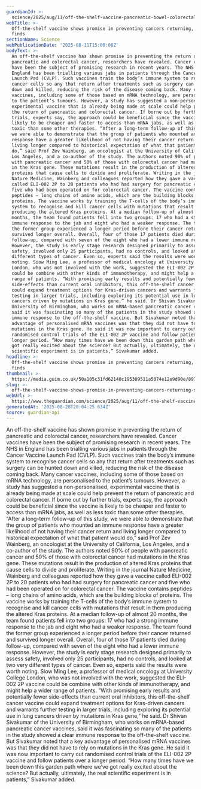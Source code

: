 ```yaml
---
guardianId: >-
  science/2025/aug/11/off-the-shelf-vaccine-pancreatic-bowel-colorectal-cancers-study
webTitle: >-
  Off-the-shelf vaccine shows promise in preventing cancers returning, study
  finds
sectionName: Science
webPublicationDate: '2025-08-11T15:00:08Z'
bodyText: >-
  An off-the-shelf vaccine has shown promise in preventing the return of
  pancreatic and colorectal cancer, researchers have revealed. Cancer vaccines
  have been the subject of promising research in recent years. The NHS in
  England has been trialling various jabs in patients through the Cancer Vaccine
  Launch Pad (CVLP). Such vaccines train the body’s immune system to recognise
  cancer cells so any that return after treatments such as surgery can be hunted
  down and killed, reducing the risk of the disease coming back. Many cancer
  vaccines, including some of those based on mRNA technology, are personalised
  to the patient’s tumours. However, a study has suggested a non-personalised,
  experimental vaccine that is already being made at scale could help prevent
  the return of pancreatic and colorectal cancer. If borne out by further
  trials, experts say, the approach could be beneficial since the vaccine is
  likely to be cheaper and faster to access than mRNA jabs, as well as less
  toxic than some other therapies. “After a long-term follow-up of this study,
  we were able to demonstrate that the group of patients who mounted an immune
  response have a greater likelihood of not having their cancer return and
  living longer compared to historical expectation of what that patient would
  do,” said Prof Zev Wainberg, an oncologist at the University of California,
  Los Angeles, and a co-author of the study. The authors noted 90% of people
  with pancreatic cancer and 50% of those with colorectal cancer had mutations
  in the Kras gene. These mutations result in the production of altered Kras
  proteins that cause cells to divide and proliferate. Writing in the journal
  Nature Medicine, Wainberg and colleagues reported how they gave a vaccine
  called ELI-002 2P to 20 patients who had had surgery for pancreatic cancer and
  five who had been operated on for colorectal cancer. The vaccine contains
  peptides – long chains of amino acids, which are the building blocks of
  proteins. The vaccine works by training the T-cells of the body’s immune
  system to recognise and kill cancer cells with mutations that result in them
  producing the altered Kras proteins. At a median follow-up of almost 20
  months, the team found patients fell into two groups: 17 who had a strong
  immune response to the jab and eight who had a weaker response. The team found
  the former group experienced a longer period before their cancer returned and
  survived longer overall. Overall, four of those 17 patients died during
  follow-up, compared with seven of the eight who had a lower immune response.
  However, the study is early stage research designed primarily to assess
  safety, involved only 25 participants, had no controls, and looked at two very
  different types of cancer. Even so, experts said the results were worth
  noting. Siow Ming Lee, a professor of medical oncology at University College
  London, who was not involved with the work, suggested the ELI-002 2P vaccine
  could be combine with other kinds of immunotherapy, and might help a wider
  range of patients. “With promising early results and potentially fewer
  side-effects than current oral inhibitors, this off-the-shelf cancer vaccine
  could expand treatment options for Kras-driven cancers and warrants further
  testing in larger trials, including exploring its potential use in lung
  cancers driven by mutations in Kras gene,” he said. Dr Shivan Sivakumar of the
  University of Birmingham, who works on mRNA-based pancreatic cancer vaccines,
  said it was fascinating so many of the patients in the study showed a clear
  immune response to the off-the-shelf vaccine. But Sivakumar noted that a key
  advantage of personalised mRNA vaccines was that they did not have to rely on
  mutations in the Kras gene. He said it was now important to carry out
  randomised control trials of the ELI-002 2P vaccine and follow patients over a
  longer period. “How many times have we been down this garden path where we’ve
  got really excited about the science? But actually, ultimately, the real
  scientific experiment is in patients,” Sivakumar added.
headline: >-
  Off-the-shelf vaccine shows promise in preventing cancers returning, study
  finds
thumbnail: >-
  https://media.guim.co.uk/50a105c31fd62140c195309511a5074e12e9d90e/897_0_4449_3558/500.jpg
slug: >-
  off-the-shelf-vaccine-shows-promise-in-preventing-cancers-returning-study-finds
webUrl: >-
  https://www.theguardian.com/science/2025/aug/11/off-the-shelf-vaccine-pancreatic-bowel-colorectal-cancers-study
generatedAt: '2025-08-28T20:04:25.634Z'
source: guardian-api
---
```

An off-the-shelf vaccine has shown promise in preventing the return of pancreatic and colorectal cancer, researchers have revealed. Cancer vaccines have been the subject of promising research in recent years. The NHS in England has been trialling various jabs in patients through the Cancer Vaccine Launch Pad (CVLP). Such vaccines train the body’s immune system to recognise cancer cells so any that return after treatments such as surgery can be hunted down and killed, reducing the risk of the disease coming back. Many cancer vaccines, including some of those based on mRNA technology, are personalised to the patient’s tumours. However, a study has suggested a non-personalised, experimental vaccine that is already being made at scale could help prevent the return of pancreatic and colorectal cancer. If borne out by further trials, experts say, the approach could be beneficial since the vaccine is likely to be cheaper and faster to access than mRNA jabs, as well as less toxic than some other therapies. “After a long-term follow-up of this study, we were able to demonstrate that the group of patients who mounted an immune response have a greater likelihood of not having their cancer return and living longer compared to historical expectation of what that patient would do,” said Prof Zev Wainberg, an oncologist at the University of California, Los Angeles, and a co-author of the study. The authors noted 90% of people with pancreatic cancer and 50% of those with colorectal cancer had mutations in the Kras gene. These mutations result in the production of altered Kras proteins that cause cells to divide and proliferate. Writing in the journal Nature Medicine, Wainberg and colleagues reported how they gave a vaccine called ELI-002 2P to 20 patients who had had surgery for pancreatic cancer and five who had been operated on for colorectal cancer. The vaccine contains peptides – long chains of amino acids, which are the building blocks of proteins. The vaccine works by training the T-cells of the body’s immune system to recognise and kill cancer cells with mutations that result in them producing the altered Kras proteins. At a median follow-up of almost 20 months, the team found patients fell into two groups: 17 who had a strong immune response to the jab and eight who had a weaker response. The team found the former group experienced a longer period before their cancer returned and survived longer overall. Overall, four of those 17 patients died during follow-up, compared with seven of the eight who had a lower immune response. However, the study is early stage research designed primarily to assess safety, involved only 25 participants, had no controls, and looked at two very different types of cancer. Even so, experts said the results were worth noting. Siow Ming Lee, a professor of medical oncology at University College London, who was not involved with the work, suggested the ELI-002 2P vaccine could be combine with other kinds of immunotherapy, and might help a wider range of patients. “With promising early results and potentially fewer side-effects than current oral inhibitors, this off-the-shelf cancer vaccine could expand treatment options for Kras-driven cancers and warrants further testing in larger trials, including exploring its potential use in lung cancers driven by mutations in Kras gene,” he said. Dr Shivan Sivakumar of the University of Birmingham, who works on mRNA-based pancreatic cancer vaccines, said it was fascinating so many of the patients in the study showed a clear immune response to the off-the-shelf vaccine. But Sivakumar noted that a key advantage of personalised mRNA vaccines was that they did not have to rely on mutations in the Kras gene. He said it was now important to carry out randomised control trials of the ELI-002 2P vaccine and follow patients over a longer period. “How many times have we been down this garden path where we’ve got really excited about the science? But actually, ultimately, the real scientific experiment is in patients,” Sivakumar added.
